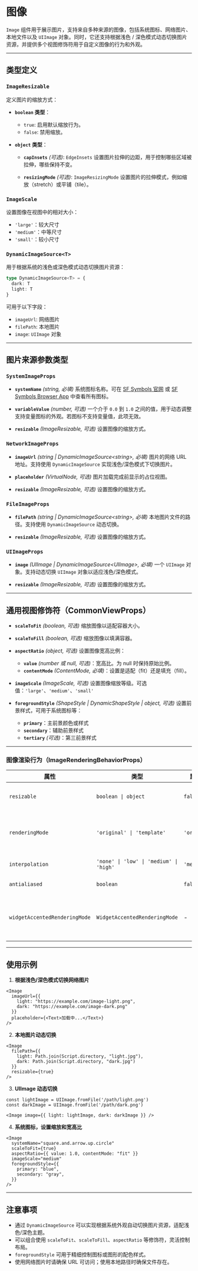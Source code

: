 # 图像 
        
`Image` 组件用于展示图片，支持来自多种来源的图像，包括系统图标、网络图片、本地文件以及 `UIImage` 对象。同时，它还支持根据浅色 / 深色模式动态切换图片资源，并提供多个视图修饰符用于自定义图像的行为和外观。

---

## **类型定义**

### `ImageResizable`

定义图片的缩放方式：

* **`boolean` 类型**：

  * `true`: 启用默认缩放行为。
  * `false`: 禁用缩放。

* **`object` 类型**：

  * **`capInsets`** *(可选)*: `EdgeInsets`
    设置图片拉伸的边距，用于控制哪些区域被拉伸，哪些保持不变。

  * **`resizingMode`** *(可选)*: `ImageResizingMode`
    设置图片的拉伸模式，例如缩放（stretch）或平铺（tile）。

### `ImageScale`

设置图像在视图中的相对大小：

* `'large'`：较大尺寸
* `'medium'`：中等尺寸
* `'small'`：较小尺寸

### `DynamicImageSource<T>`

用于根据系统的浅色或深色模式动态切换图片资源：

```ts
type DynamicImageSource<T> = {
  dark: T
  light: T
}
```

可用于以下字段：

* `imageUrl`: 网络图片
* `filePath`: 本地图片
* `image`: `UIImage` 对象

---

## **图片来源参数类型**

### `SystemImageProps`

* **`systemName`** *(string, 必填)*
  系统图标名称。可在 [SF Symbols 官网](https://developer.apple.com/design/resources/#sf-symbols) 或 [SF Symbols Browser App](https://apps.apple.com/cn/app/sf-symbols-reference/id1491161336?l=en-GB) 中查看所有图标。

* **`variableValue`** *(number, 可选)*
  一个介于 `0.0` 到 `1.0` 之间的值，用于动态调整支持变量图标的外观。若图标不支持变量值，此项无效。

* **`resizable`** *(ImageResizable, 可选)*
  设置图像的缩放方式。

### `NetworkImageProps`

* **`imageUrl`** *(string | DynamicImageSource\<string\>, 必填)*
  图片的网络 URL 地址。支持使用 `DynamicImageSource` 实现浅色/深色模式下切换图片。

* **`placeholder`** *(VirtualNode, 可选)*
  图片加载完成前显示的占位视图。

* **`resizable`** *(ImageResizable, 可选)*
  设置图像的缩放方式。

### `FileImageProps`

* **`filePath`** *(string | DynamicImageSource\<string\>, 必填)*
  本地图片文件的路径。支持使用 `DynamicImageSource` 动态切换。

* **`resizable`** *(ImageResizable, 可选)*
  设置图像的缩放方式。

### `UIImageProps`

* **`image`** *(UIImage | DynamicImageSource\<UIImage\>, 必填)*
  一个 `UIImage` 对象。支持动态切换 `UIImage` 对象以适应浅色/深色模式。

* **`resizable`** *(ImageResizable, 可选)*
  设置图像的缩放方式。

---

## **通用视图修饰符（CommonViewProps）**

* **`scaleToFit`** *(boolean, 可选)*
  缩放图像以适配容器大小。

* **`scaleToFill`** *(boolean, 可选)*
  缩放图像以填满容器。

* **`aspectRatio`** *(object, 可选)*
  设置图像宽高比例：

  * **`value`** *(number 或 null, 可选)*：宽高比。为 null 时保持原始比例。
  * **`contentMode`** *(ContentMode, 必填)*：设置是适配（fit）还是填充（fill）。

* **`imageScale`** *(ImageScale, 可选)*
  设置图像缩放等级。可选值：`'large'`、`'medium'`、`'small'`

* **`foregroundStyle`** *(ShapeStyle | DynamicShapeStyle | object, 可选)*
  设置前景样式，可用于系统图标等：

  * **`primary`**：主前景颜色或样式
  * **`secondary`**：辅助前景样式
  * **`tertiary`** *(可选)*：第三前景样式

---

### 图像渲染行为（ImageRenderingBehaviorProps）

| 属性                            | 类型                                      | 默认值          | 说明                                           |
| ----------------------------- | --------------------------------------- | ------------ | -------------------------------------------- |
| `resizable`                   | `boolean \| object`                     | `false`      | 控制图像是否自适应尺寸（详见下方）                            |
| `renderingMode`               | `'original' \| 'template'`              | `'original'` | 设置图像渲染模式，`template` 可使用 `foregroundColor` 着色 |
| `interpolation`               | `'none' \| 'low' \| 'medium' \| 'high'` | `'medium'`   | 设置图像缩放时的插值质量                                 |
| `antialiased`                 | `boolean`                               | `false`      | 是否开启抗锯齿边缘渲染                                  |
| `widgetAccentedRenderingMode` | `WidgetAccentedRenderingMode`           | -            | 控制在 Widget 的强调模式下的图像渲染方式（仅 Widget 有效）        |

---

## **使用示例**

1. **根据浅色/深色模式切换网络图片**

```tsx
<Image
  imageUrl={{
    light: "https://example.com/image-light.png",
    dark: "https://example.com/image-dark.png"
  }}
  placeholder={<Text>加载中...</Text>}
/>
```

2. **本地图片动态切换**

```tsx
<Image
  filePath={{
    light: Path.join(Script.directory, "light.jpg"),
    dark: Path.join(Script.directory, "dark.jpg")
  }}
  resizable={true}
/>
```

3. **UIImage 动态切换**

```tsx
const lightImage = UIImage.fromFile('/path/light.png')
const darkImage = UIImage.fromFile('/path/dark.png')

<Image image={{ light: lightImage, dark: darkImage }} />
```

4. **系统图标，设置缩放和宽高比**

```tsx
<Image
  systemName="square.and.arrow.up.circle"
  scaleToFit={true}
  aspectRatio={{ value: 1.0, contentMode: "fit" }}
  imageScale="medium"
  foregroundStyle={{
    primary: "blue",
    secondary: "gray",
  }}
/>
```

---

## 注意事项

* 通过 `DynamicImageSource` 可以实现根据系统外观自动切换图片资源，适配浅色/深色主题。
* 可以组合使用 `scaleToFit`、`scaleToFill`、`aspectRatio` 等修饰符，灵活控制布局。
* `foregroundStyle` 可用于精细控制图标或图形的配色样式。
* 使用网络图片时请确保 URL 可访问；使用本地路径时确保文件存在。
